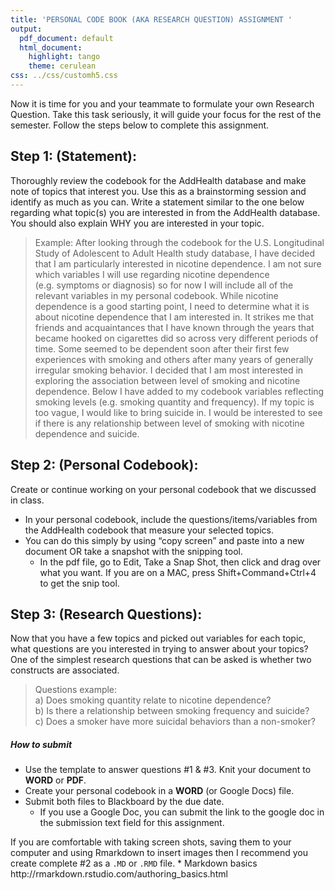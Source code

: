 ```yaml
---
title: 'PERSONAL CODE BOOK (AKA RESEARCH QUESTION) ASSIGNMENT '
output:
  pdf_document: default
  html_document:
    highlight: tango
    theme: cerulean
css: ../css/customh5.css
---
```


Now it is time for you and your teammate to formulate your own Research Question. Take this task seriously, it will guide your focus for the rest of the semester. Follow the steps below to complete this assignment.


## Step 1: (Statement): 
Thoroughly review the codebook for the AddHealth database and make note of topics that interest you. Use this as a brainstorming session and identify as much as you can. Write a statement similar to the one below regarding what topic(s) you are interested in from the AddHealth database. You should also explain WHY you are interested in your topic. 

> Example:
After looking through the codebook for the U.S. Longitudinal Study of Adolescent to Adult Health study database, I have decided that I am particularly interested in nicotine dependence. I am not sure which variables I will use regarding nicotine dependence (e.g. symptoms or diagnosis) so for now I will include all of the relevant variables in my personal codebook. While nicotine dependence is a good starting point, I need to determine what it is about nicotine dependence that I am interested in. It strikes me that friends and acquaintances that I have known through the years that became hooked on cigarettes did so across very different periods of time. Some seemed to be dependent soon after their first few experiences with smoking and others after many years of generally irregular smoking behavior. I decided that I am most interested in exploring the association between level of smoking and nicotine dependence. Below I have added to my codebook variables reflecting smoking levels (e.g. smoking quantity and frequency). If my topic is too vague, I would like to bring suicide in. I would be interested to see if there is any relationship between level of smoking with nicotine dependence and suicide.


## Step 2: (Personal Codebook): 
Create or continue working on your personal codebook that we discussed in class. 

* In your personal codebook, include the questions/items/variables from the AddHealth codebook that measure your selected topics. 
* You can do this simply by using  "copy screen" and paste into a new document OR take a snapshot with the snipping tool. 
    - In the pdf file, go to Edit, Take a Snap Shot, then click and drag over what you want. If you are on a MAC, press Shift+Command+Ctrl+4 to get the snip tool.

## Step 3: (Research Questions): 
Now that you have a few topics and picked out variables for each topic, what questions are you interested in trying to answer about your topics? One of the simplest research questions that can be asked is whether two constructs are associated.

> Questions example:  
> a) Does smoking quantity relate to nicotine dependence?  
> b) Is there a relationship between smoking frequency and suicide?  
> c) Does a smoker have more suicidal behaviors than a non-smoker?  


##### How to submit
* Use the template to answer questions #1 & #3. Knit your document to **WORD** or **PDF**. 
* Create your personal codebook in a **WORD** (or Google Docs) file. 
* Submit both files to Blackboard by the due date. 
    - If you use a Google Doc, you can submit the link to the google doc in the submission text field for this assignment. 

If you are comfortable with taking screen shots, saving them to your computer and using Rmarkdown to insert images then I recommend you create complete #2 as a `.MD` or `.RMD` file. 
* Markdown basics http://rmarkdown.rstudio.com/authoring_basics.html 
    

  

